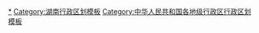 {{Navbox
|listclass = hlist
|name = 郴州市行政区划
|title = [[郴州市]]行政区划
|above = 省级行政区：[[湖南省]]　　政府驻地：[[北湖区]]
|image = [[File:Administrative Division Chenzhou.png|150px]]
|state = {{{state<includeonly>|collapsed</includeonly>}}}

|group1style = background: #ececec; text-align: center;
|group1 = [[县级行政区]]
|liststyle = background: #ececec; text-align: center;
|list1 = 11[[县级行政区]]（2[[市辖区]]、1[[县级市]] 、8[[县]]）；159[[乡级行政区]]（23[[街道办事处]]、99[[行政建制镇|镇]]、28[[乡 (中华人民共和国)|乡]]、9[[民族乡]]）

|group2 = [[市辖区]]
|groupstyle = text-align: center;
|list2 = {{Navbox|child

|group1 = [[北湖区]]
|list1 =  {{Navbox|child
|group1 = 9街道
|list1 =
* [[人民路街道 (郴州市)|人民路街道]]
* [[北湖街道 (郴州市)|北湖街道]]
* [[燕泉街道]]
* [[下湄桥街道]]
* [[郴江街道]]
* [[骆仙街道]]
* [[增福街道]]
* [[石盖塘街道]]
* [[安和街道 (郴州市)|安和街道]]
|group2 = 2镇
|list2 =
* [[华塘镇]]
* [[鲁塘镇]]
|group3 = 2民族乡
|list3 =
* [[仰天湖瑶族乡]]
* [[保和瑶族乡]]
|group4 = 郴州开发区
|group4style = background: #ececec
|list4 = {{Navbox|child
|group1 = 1街道
|groupstyle = background: #ececec
|list1 =
* [[涌泉街道 (郴州市)|涌泉街道]]
}}
}}

|group2 = [[苏仙区]]
|list2 =  {{Navbox|child
|group1 = 6街道
|list1 =
* [[苏仙岭街道]]
* [[南塔街道 (郴州市)|南塔街道]]
* [[白鹿洞街道]]
* [[王仙岭街道]]
* [[卜里坪街道]]
* [[观山洞街道]]
|group2 = 8镇
|list2 =
* [[白露塘镇]]
* [[良田镇 (郴州市)|良田镇]]
* [[栖凤渡镇]]
* [[坳上镇 (郴州市)|坳上镇]]
* [[五盖山镇]]
* [[五里牌镇 (郴州市)|五里牌镇]]
* [[许家洞镇]]
* [[飞天山镇]]
}}
}}

|group3 = [[县级市]]
|list3 = {{Navbox|child

|group1 = [[资兴市]]
|list1 = {{Navbox|child
|group1 = 2街道
|list1 =
* [[唐洞街道]]
* [[东江街道 (资兴市)|东江街道]]
|group2 = 9镇
|list2 =
* [[滁口镇]]
* [[三都镇 (资兴市)|三都镇]]
* [[蓼江镇]]
* [[兴宁镇]]
* [[州门司镇]]
* [[黄草镇 (资兴市)|黄草镇]]
* [[汤溪镇 (资兴市)|汤溪镇]]
* [[清江镇 (资兴市)|清江镇]]
* [[白廊镇]]
|group3 = 2民族乡
|list3 =
* [[回龙山瑶族乡]]
* [[八面山瑶族乡]]
}}
}}

|group4 = [[县]]
|list4 = {{Navbox|child

|group1 = [[桂阳县]]
|list1 = {{Navbox|child
|group1 = 3街道
|list1 =
* [[龙潭街道 (桂阳县)|龙潭街道]]
* [[鹿峰街道]]
* [[黄沙坪街道]]
|group2 = 17镇
|list2 =
* [[仁义镇 (桂阳县)|仁义镇]]
* [[太和镇 (桂阳县)|太和镇]]
* [[洋市镇]]
* [[和平镇 (桂阳县)|和平镇]]
* [[流峰镇]]
* [[塘市镇]]
* [[莲塘镇 (桂阳县)|莲塘镇]]
* [[荷叶镇 (桂阳县)|荷叶镇]]
* [[方元镇]]
* [[樟市镇 (桂阳县)|樟市镇]]
* [[敖泉镇]]
* [[正和镇]]
* [[舂陵江镇]]
* [[雷坪镇]]
* [[四里镇]]
* [[欧阳海镇]]
* [[浩塘镇]]
|group3 = 1乡
|list3 =
* [[桥市乡 (桂阳县)|桥市乡]]
|group4 = 1民族乡
|list4 =
* [[白水瑶族乡]]
}}

|group2 = [[宜章县]]
|list2 = {{Navbox|child
|group1 = 14镇
|list1 =
* [[白石渡镇]]
* [[梅田镇]]
* [[黄沙镇 (宜章县)|黄沙镇]]
* [[迎春镇 (宜章县)|迎春镇]]
* [[一六镇 (宜章县)|一六镇]]
* [[栗源镇]]
* [[岩泉镇]]
* [[玉溪镇 (宜章县)|玉溪镇]]
* [[瑶岗仙镇]]
* [[杨梅山镇]]
* [[笆篱镇]]
* [[五岭镇]]
* [[里田镇]]
* [[天塘镇]]
|group2 = 4乡
|list2 =
* [[浆水乡]]
* [[长村乡]]
* [[关溪乡]]
* [[赤石乡 (宜章县)|赤石乡]]
|group3 = 1民族乡
|list3 =
* [[莽山瑶族乡]]
}}

|group3 = [[永兴县]]
|list3 = {{Navbox|child
|group1 = 2街道
|list1 =
* [[便江街道]]
* [[湘阴渡街道]]
|group2 = 10镇
|list2 =
* [[马田镇]]
* [[金龟镇]]
* [[柏林镇 (永兴县)|柏林镇]]
* [[鲤鱼塘镇]]
* [[悦来镇 (永兴县)|悦来镇]]
* [[黄泥镇 (永兴县)|黄泥镇]]
* [[樟树镇 (永兴县)|樟树镇]]
* [[太和镇 (永兴县)|太和镇]]
* [[油麻镇 (永兴县)|油麻镇]]
* [[高亭司镇]]
|group3 = 4乡
|list3 =
* [[洋塘乡]]
* [[大布江乡]]
* [[龙形市乡]]
* [[七甲乡 (永兴县)|七甲乡]]
}}

|group4 = [[嘉禾县]]
|list4 = {{Navbox|child
|group1 = 9镇
|list1 =
* [[塘村镇]]
* [[袁家镇]]
* [[行廊镇]]
* [[龙潭镇 (嘉禾县)|龙潭镇]]
* [[石桥镇 (嘉禾县)|石桥镇]]
* [[珠泉镇]]
* [[坦坪镇]]
* [[广发镇]]
* [[晋屏镇]]
|group2 = 1乡
|list2 =
* [[普满乡]]
}}

|group5 = [[临武县]]
|list5 = {{Navbox|child
|group1 = 9镇
|list1 =
* [[金江镇 (临武县)|金江镇]]
* [[南强镇]]
* [[麦市镇]]
* [[楚江镇]]
* [[香花镇 (临武县)|香花镇]]
* [[舜峰镇]]
* [[汾市镇]]
* [[水东镇 (临武县)|水东镇]]
* [[武水镇]]
|group2 = 3乡
|list2 =
* [[花塘乡]]
* [[万水乡]]
* [[镇南乡]]
|group3 = 1民族乡
|list3 =
* [[西山瑶族乡 (临武县)|西山瑶族乡]]
}}

|group6 = [[汝城县]]
|list6 = {{Navbox|child
|group1 = 9镇
|list1 =
* [[热水镇 (汝城县)|热水镇]]
* [[泉水镇 (汝城县)|泉水镇]]
* [[大坪镇 (汝城县)|大坪镇]]
* [[三江口瑶族镇]]
* [[卢阳镇]]
* [[马桥镇 (汝城县)|马桥镇]]
* [[暖水镇]]
* [[土桥镇 (汝城县)|土桥镇]]
* [[井坡镇]]
|group2 = 3乡
|list2 =
* [[南洞乡]]
* [[濠头乡]]
* [[集益乡 (汝城县)|集益乡]]
|group3 = 2民族乡
|list3 =
* [[延寿瑶族乡]]
* [[文明瑶族乡]]
}}

|group7 = [[桂东县]]
|list7 = {{Navbox|child
|group1 = 7镇
|list1 =
* [[沙田镇 (桂东县)|沙田镇]]
* [[清泉镇 (桂东县)|清泉镇]]
* [[大塘镇 (桂东县)|大塘镇]]
* [[四都镇 (桂东县)|四都镇]]
* [[沤江镇]]
* [[寨前镇]]
* [[普乐镇]]
|group2 = 4乡
|list2 =
* [[桥头乡 (桂东县)|桥头乡]]
* [[新坊乡]]
* [[东洛乡]]
* [[青山乡 (桂东县)|青山乡]]
}}

|group8 = [[安仁县]]
|list8 = {{Navbox|child
|group1 = 5镇
|list1 =
* [[安平镇 (安仁县)|安平镇]]
* [[龙海镇]]
* [[灵官镇 (安仁县)|灵官镇]]
* [[永乐江镇]]
* [[金紫仙镇]]
|group2 = 8乡
|list2 =
* [[龙市乡]]
* [[渡口乡 (安仁县)|渡口乡]]
* [[华王乡]]
* [[牌楼乡 (安仁县)|牌楼乡]]
* [[平背乡]]
* [[承坪乡]]
* [[竹山乡 (安仁县)|竹山乡]]
* [[洋际乡]]
}}
}}
}}
<noinclude>
[[Category:郴州行政区划|*]]
[[Category:湖南行政区划模板]]
[[Category:中华人民共和国各地级行政区行政区划模板]]
</noinclude>